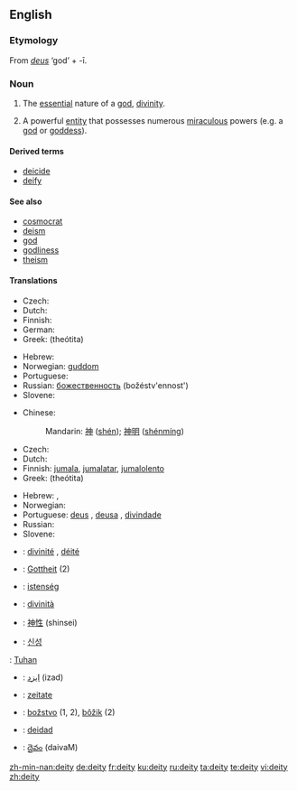 {{wikipedia}}
==English==

===Etymology===
From {{L.}} ''[[deus]]'' ‘god’ + -ī.

===Noun===
{{en-noun|deit|ies}}

# {{context|religion}} The [[essential]] nature of a [[god]], [[divinity]].
# {{context|religion}} A powerful [[entity]] that possesses numerous [[miraculous]] powers (e.g. a [[god]] or [[goddess]]).

{{rfex|all}}

====Derived terms====
* [[deicide]]
* [[deify]]

====See also====
* [[cosmocrat]]
* [[deism]]
* [[god]]
* [[godliness]]
* [[theism]]

====Translations====
{{trans-top|essential nature of a god, divinity}}
* Czech: {{t-|cs|božství|n}}
* Dutch: {{t|nl|godheid|f}}
* Finnish: {{t-|fi|jumaluus}}
* German: {{t+|de|Gottheit|f}}
* Greek: {{t|el|θεότητα|f|sc=Grek}} (theótita)
{{trans-mid}}
* Hebrew: {{he-translation|אלוהות|elohút}} {{f}}
* Norwegian: [[guddom]] {{m}}
* Portuguese: {{t+|pt|divindade|f}}
* Russian: [[божественность]] (božéstv'ennost') {{f}}
* Slovene: {{t+|sl|božanstvo|n}}
{{trans-bottom}}

{{trans-top|a powerful entity that possesses numerous miraculous powers}}
* Chinese:
*: Mandarin: [[神]] ([[shén]]); [[神明]] ([[shénmíng]])
* Czech: {{t-|cs|božstvo|n}}
* Dutch: {{t|nl|godheid|f}}
* Finnish: [[jumala]], [[jumalatar]], [[jumalolento]]
* Greek: {{t|el|θεότητα|f|sc=Grek}} (theótita)
{{trans-mid}}
* Hebrew: {{he-translation|אלוהים|Elohím}}, {{he-translation|אל|él}} {{m}} {{s}}
* Norwegian: {{t+|no|gud|m}}
* Portuguese: [[deus]] {{m}}, [[deusa]] {{f}}, [[divindade]] {{f}}
* Russian: {{t+|ru|божество|n|tr=božestvó|sc=Cyrl}}
* Slovene: {{t+|sl|božanstvo|n}}
{{trans-bottom}}

{{checktrans}}
{{trans-top|Translations to be checked}}
*{{ttbc|French}}: [[divinité]] {{f}}, [[déité]] {{f}}
*{{ttbc|German}}: [[Gottheit]] {{f}} (2)
*{{ttbc|Hungarian}}: [[istenség]]
*{{ttbc|Italian}}: [[divinità]] {{f}}
*{{ttbc|Japanese}}: [[神性]] (shinsei)
*{{ttbc|Korean}}: [[신성]]
{{trans-mid}}
{{ttbc|Malay}}: [[Tuhan]]
*{{ttbc|Persian}}: [[ایزد]] (izad)
*{{ttbc|Romanian}}: [[zeitate]] {{f}}
*{{ttbc|Slovak}}: [[božstvo]] {{n}} (1, 2), [[bôžik]] {{m}} (2)
*{{ttbc|Spanish}}: [[deidad]] {{f}}
*{{ttbc|Telugu}}: [[దైవం]] (daivaM)
{{trans-bottom}}

[[zh-min-nan:deity]]
[[de:deity]]
[[fr:deity]]
[[ku:deity]]
[[ru:deity]]
[[ta:deity]]
[[te:deity]]
[[vi:deity]]
[[zh:deity]]